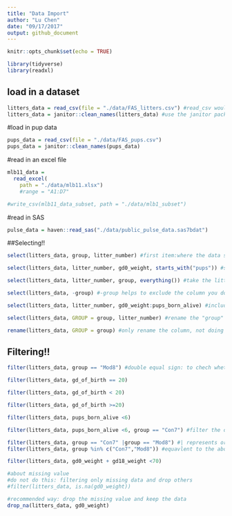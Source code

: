 ```yaml
---
title: "Data Import"
author: "Lu Chen"
date: "09/17/2017"
output: github_document
---
```


```r
knitr::opts_chunk$set(echo = TRUE)

library(tidyverse)
library(readxl)
```

## load in a dataset

```r
litters_data = read_csv(file = "./data/FAS_litters.csv") #read_csv would guess the type of your coloumn
litters_data = janitor::clean_names(litters_data) #use the janitor package to clean up the single quotation mark and Upper case in the variable names
```

#load in pup data

```r
pups_data = read_csv(file = "./data/FAS_pups.csv")
pups_data = janitor::clean_names(pups_data)
```

#read in an excel file

```r
mlb11_data = 
  read_excel(
    path = "./data/mlb11.xlsx")
    #range = "A1:D7"

#write_csv(mlb11_data_subset, path = "./data/mlb1_subset")
```
#read in SAS
```r
pulse_data = haven::read_sas("./data/public_pulse_data.sas7bdat")

```

##Selecting!!

```r
select(litters_data, group, litter_number) #first item:where the data selected from, and following with the column you want to selected

select(litters_data, litter_number, gd0_weight, starts_with("pups")) #start_with phase helps us to select columns which the name starting with pups

select(litters_data, litter_number, group, everything()) #take the litter_number and group first, and then anything else

select(litters_data, -group) #-group helps to exclude the column you dont want

select(litters_data, litter_number, gd0_weight:pups_born_alive) #includes every column starting with gd0_weight upto pup_born_alive

select(litters_data, GROUP = group, litter_number) #rename the "group" to "GROUP"

rename(litters_data, GROUP = group) #only rename the column, not doing the selection
```

## Filtering!!
```r
filter(litters_data, group == "Mod8") #double equal sign: to chech whether the group is equal to con7/Mod 8 

filter(litters_data, gd_of_birth == 20)

filter(litters_data, gd_of_birth < 20)

filter(litters_data, gd_of_birth >=20)

filter(litters_data, pups_born_alive <6)

filter(litters_data, pups_born_alive <6, group == "Con7") #filter the dataset even more

filter(litters_data, group == "Con7" |group == "Mod8") #| represents or
filter(litters_data, group %in% c("Con7","Mod8")) #equavlent to the above line, "or"

filter(litters_data, gd0_weight + gd18_weight <70)

#about missing value
#do not do this: filtering only missing data and drop others
#filter(litters_data, is.na(gd0_weight))

#recommended way: drop the missing value and keep the data
drop_na(litters_data, gd0_weight)
```

